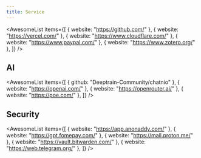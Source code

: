 ```yaml
---
title: Service
---
```


<AwesomeList
  items={[
    { website: "https://github.com/" },
    { website: "https://vercel.com/" },
    { website: "https://www.cloudflare.com/" },
    { website: "https://www.paypal.com/" },
    { website: "https://www.zotero.org/" },
  ]}
/>

## AI

<AwesomeList
  items={[
    { github: "Deeptrain-Community/chatnio" },
    { website: "https://openai.com/" },
    { website: "https://openrouter.ai/" },
    { website: "https://poe.com/" },
  ]}
/>

## Security

<AwesomeList
  items={[
    { website: "https://app.anonaddy.com/" },
    { website: "https://gpt.fomepay.com/" },
    { website: "https://mail.proton.me/" },
    { website: "https://vault.bitwarden.com/" },
    { website: "https://web.telegram.org/" },
  ]}
/>
